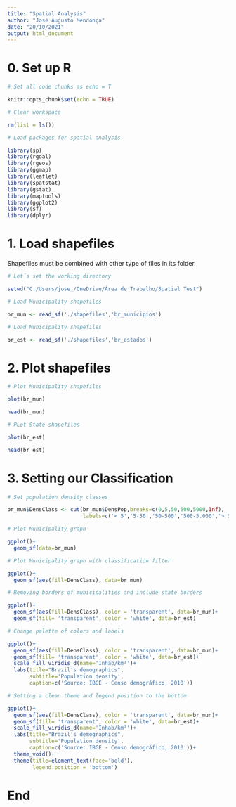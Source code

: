 ---
title: "Spatial Analysis"
author: "José Augusto Mendonça"
date: "20/10/2021"
output: html_document
---

# 0. Set up R

```{r setup, include=FALSE}

# Set all code chunks as echo = T

knitr::opts_chunk$set(echo = TRUE)

# Clear workspace

rm(list = ls()) 

# Load packages for spatial analysis

library(sp)
library(rgdal)
library(rgeos)
library(ggmap)                 
library(leaflet)
library(spatstat)
library(gstat)
library(maptools)
library(ggplot2)
library(sf)
library(dplyr)

```

# 1. Load shapefiles

Shapefiles must be combined with other type of files in its folder. 

```{r read_data}

# Let´s set the working directory

setwd("C:/Users/jose_/OneDrive/Área de Trabalho/Spatial Test")

# Load Municipality shapefiles

br_mun <- read_sf('./shapefiles','br_municipios')

# Load Municipality shapefiles

br_est <- read_sf('./shapefiles','br_estados')

```

# 2. Plot shapefiles

```{r plot_data}

# Plot Municipality shapefiles

plot(br_mun)

head(br_mun)

# PLot State shapefiles

plot(br_est)

head(br_est)

```

# 3. Setting our Classification

```{r class_data}

# Set population density classes

br_mun$DensClass <- cut(br_mun$DensPop,breaks=c(0,5,50,500,5000,Inf),
                        labels=c('< 5','5-50','50-500','500-5.000','> 5.000'))

# Plot Municipality graph

ggplot()+
  geom_sf(data=br_mun)

# Plot Municipality graph with classification filter

ggplot()+
  geom_sf(aes(fill=DensClass), data=br_mun)

# Removing borders of municipalities and include state borders

ggplot()+
  geom_sf(aes(fill=DensClass), color = 'transparent', data=br_mun)+
  geom_sf(fill= 'transparent', color = 'white', data=br_est)

# Change palette of colors and labels

ggplot()+
  geom_sf(aes(fill=DensClass), color = 'transparent', data=br_mun)+
  geom_sf(fill= 'transparent', color = 'white', data=br_est)+
  scale_fill_viridis_d(name='Inhab/km²')+
  labs(title="Brazil's demographics",
       subtitle='Population density',
       caption=c('Source: IBGE - Censo demográfico, 2010'))

# Setting a clean theme and legend position to the bottom

ggplot()+
  geom_sf(aes(fill=DensClass), color = 'transparent', data=br_mun)+
  geom_sf(fill= 'transparent', color = 'white', data=br_est)+
  scale_fill_viridis_d(name='Inhab/km²')+
  labs(title="Brazil's demographics",
       subtitle='Population density',
       caption=c('Source: IBGE - Censo demográfico, 2010'))+
  theme_void()+
  theme(title=element_text(face='bold'),
        legend.position = 'bottom')

```

# End
